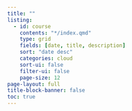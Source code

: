 ```yaml
---
title: ""
listing:
  - id: course
    contents: "*/index.qmd"
    type: grid
    fields: [date, title, description]
    sort: "date desc"
    categories: cloud
    sort-ui: false
    filter-ui: false
    page-size: 12
page-layout: full
title-block-banner: false
toc: true
---
```


::: {#course}
:::


